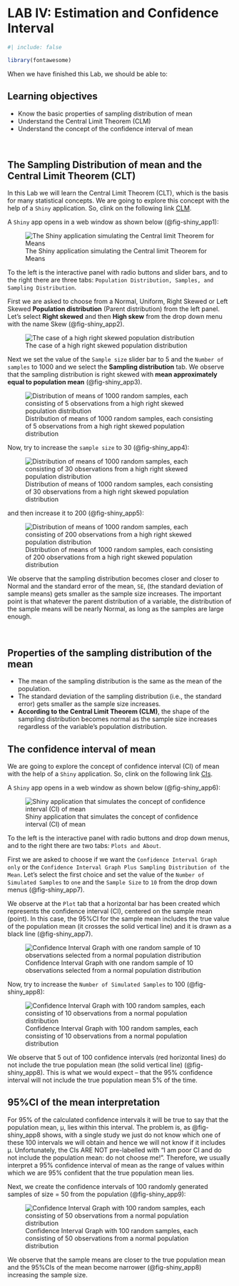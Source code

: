 # LAB IV: Estimation and Confidence Interval {#sec-lab4}

```r
#| include: false

library(fontawesome)

```

When we have finished this Lab, we should be able to:

::: {.callout-caution icon="false"}
## Learning objectives

-   Know the basic properties of sampling distribution of mean
-   Understand the Central Limit Theorem (CLM)
-   Understand the concept of the confidence interval of mean
:::

 

## The Sampling Distribution of mean and the Central Limit Theorem (CLT)

In this Lab we will learn the Central Limit Theorem (CLT), which is the basis for many statistical concepts. We are going to explore this concept with the help of a `Shiny` application. So, clink on the following link [CLM](https://gallery.shinyapps.io/CLT_mean/).

A `Shiny` app opens in a web window as shown below (@fig-shiny_app1):

![The Shiny application simulating the Central limit Theorem for Means](images/shiny_app1.png){#fig-shiny_app1}

To the left is the interactive panel with radio buttons and slider bars, and to the right there are three tabs: `Population Distribution, Samples, and Sampling Distribution`.

First we are asked to choose from a Normal, Uniform, Right Skewed or Left Skewed **Population distribution** (Parent distribution) from the left panel. Let's select **Right skewed** and then **High skew** from the drop down menu with the name Skew (@fig-shiny_app2).

![The case of a high right skewed population distribution](images/shiny_app2.png){#fig-shiny_app2}

Next we set the value of the `Sample size` slider bar to 5 and the `Number of samples` to 1000 and we select the **Sampling distribution** tab. We observe that the sampling distribution is right skewed with **mean approximately equal to population mean** (@fig-shiny_app3).

![Distribution of means of 1000 random samples, each consisting of 5 observations from a high right skewed population distribution](images/shiny_app3.png){#fig-shiny_app3}

Now, try to increase the `sample size` to 30 (@fig-shiny_app4):

![Distribution of means of 1000 random samples, each consisting of 30 observations from a high right skewed population distribution](images/shiny_app4.png){#fig-shiny_app4}

and then increase it to 200 (@fig-shiny_app5):

![Distribution of means of 1000 random samples, each consisting of 200 observations from a high right skewed population distribution](images/shiny_app5.png){#fig-shiny_app5}

We observe that the sampling distribution becomes closer and closer to Normal and the standard error of the mean, `SE`, (the standard deviation of sample means) gets smaller as the sample size increases. The important point is that whatever the parent distribution of a variable, the distribution of the sample means will be nearly Normal, as long as the samples are large enough.

 

::: {.callout-tip icon="false"}
## Properties of the sampling distribution of the mean

-   The mean of the sampling distribution is the same as the mean of the population.
-   The standard deviation of the sampling distribution (i.e., the standard error) gets smaller as the sample size increases.
-   **According to the Central Limit Theorem (CLM)**, the shape of the sampling distribution becomes normal as the sample size increases regardless of the variable's population distribution.
:::

## The confidence interval of mean

We are going to explore the concept of confidence interval (CI) of mean with the help of a `Shiny` application. So, clink on the following link [CIs](https://shiny.rit.albany.edu/stat/confidence/).

A `Shiny` app opens in a web window as shown below (@fig-shiny_app6):

![Shiny application that simulates the concept of confidence interval (CI) of mean](images/shiny_app6.png){#fig-shiny_app6}

To the left is the interactive panel with radio buttons and drop down menus, and to the right there are two tabs: `Plots and About`.

First we are asked to choose if we want the `Confidence Interval Graph only` or the `Confidence Interval Graph Plus Sampling Distribution of the Mean`. Let's select the first choice and set the value of the `Number of Simulated Samples` to `one` and the `Sample Size` to `10` from the drop down menus (@fig-shiny_app7).

We observe at the `Plot` tab that a horizontal bar has been created which represents the confidence interval (CI), centered on the sample mean (point). In this case, the 95%CI for the sample mean includes the true value of the population mean (it crosses the solid vertical line) and it is drawn as a black line (@fig-shiny_app7).

![Confidence Interval Graph with one random sample of 10 observations selected from a normal population distribution](images/shiny_app7.png){#fig-shiny_app7}

Now, try to increase the `Number of Simulated Samples` to 100 (@fig-shiny_app8):

![Confidence Interval Graph with 100 random samples, each consisting of 10 observations from a normal population distribution](images/shiny_app8.png){#fig-shiny_app8}

We observe that 5 out of 100 confidence intervals (red horizontal lines) do not include the true population mean (the solid vertical line) (@fig-shiny_app8). This is what we would expect -- that the 95% confidence interval will not include the true population mean 5% of the time.

::: {.callout-tip icon="false"}
## 95%CI of the mean interpretation

For 95% of the calculated confidence intervals it will be true to say that the population mean, μ, lies within this interval. The problem is, as @fig-shiny_app8 shows, with a single study we just do not know which one of these 100 intervals we will obtain and hence we will not know if it includes μ. Unfortunately, the CIs ARE NOT pre-labelled with "I am poor CI and do not include the population mean: do not choose me!". Therefore, we usually interpret a 95% confidence interval of mean as the range of values within which we are 95% confident that the true population mean lies.
:::

Next, we create the confidence intervals of 100 randomly generated samples of size = 50 from the population (@fig-shiny_app9):

![Confidence Interval Graph with 100 random samples, each consisting of 50 observations from a normal population distribution](images/shiny_app9.png){#fig-shiny_app9}

We observe that the sample means are closer to the true population mean and the 95%CIs of the mean become narrower (@fig-shiny_app8) increasing the sample size.
